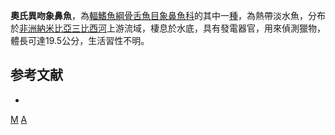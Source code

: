 {{Speciesbox 
| genus = Marcusenius
| species = altisambesi
| status = LC
| status_system = IUCN3.1
| authority = [[Kramer|Kramer]], [[Skelton|Skelton]], [[van_der_Bank|van der Bank]] & [[Wink|Wink]], 2007
}}
'''奧氏異吻象鼻魚'''，為[[輻鰭魚綱|輻鰭魚綱]][[骨舌魚目|骨舌魚目]][[象鼻魚科|象鼻魚科]]的其中一[[種|種]]，為熱帶淡水魚，分布於[[非洲|非洲]][[納米比亞|納米比亞]][[三比西河|三比西河]]上游流域，棲息於水底，具有發電器官，用來偵測獵物，體長可達19.5公分，生活習性不明。

==参考文献==
*{{FishBase_species|genus=Marcusenius|species=altisambesi|year=2015|month=11}}
{{Taxonbar}}

[[Category:2007年描述的鱼类|M]]
[[Category:異吻象鼻魚屬|A]]